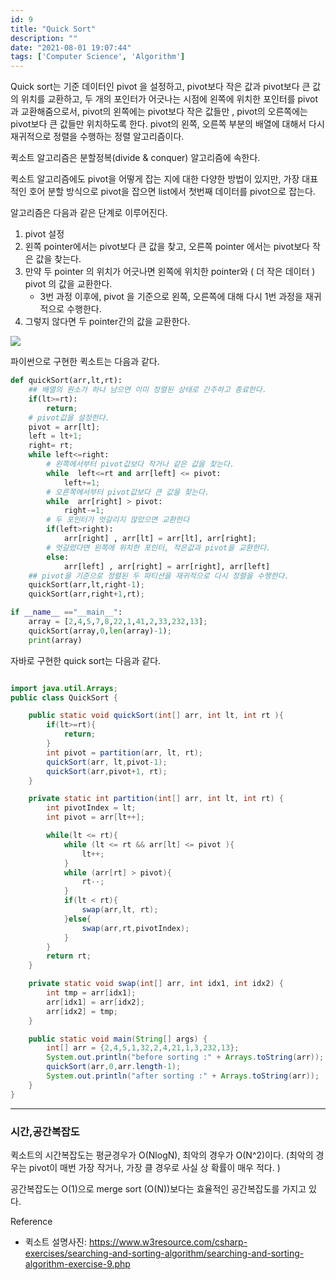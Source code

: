 ```yaml
---
id: 9
title: "Quick Sort"
description: ""
date: "2021-08-01 19:07:44"
tags: ['Computer Science', 'Algorithm']
---
```

Quick sort는 기준 데이터인 pivot 을 설정하고, pivot보다 작은 값과 pivot보다 큰 값의 위치를 교환하고, 두 개의 포인터가 어긋나는 시점에 왼쪽에 위치한 포인터를 pivot과 교환해줌으로서, pivot의 왼쪽에는 pivot보다 작은 값들만 , pivot의 오른쪽에는 pivot보다 큰 값들만 위치하도록 한다.
pivot의 왼쪽, 오른쪽 부분의 배열에 대해서 다시 재귀적으로 정렬을 수행하는 정렬 알고리즘이다.

퀵소트 알고리즘은 분할정복(divide & conquer) 알고리즘에 속한다.

퀵소트 알고리즘에도 pivot을 어떻게 잡는 지에 대한 다양한 방법이 있지만, 가장 대표적인 호어 분할 방식으로 pivot을 잡으면 list에서 첫번째 데이터를 pivot으로 잡는다. 

알고리즘은 다음과 같은 단계로 이루어진다.

1.  pivot 설정
2.  왼쪽 pointer에서는 pivot보다 큰 값을 찾고, 오른쪽 pointer 에서는 pivot보다 작은 값을 찾는다. 
3.  만약 두 pointer 의 위치가 어긋나면 왼쪽에 위치한 pointer와 ( 더 작은 데이터 ) pivot 의 값을 교환한다. 
     -  3번 과정 이후에, pivot 을 기준으로 왼쪽, 오른쪽에 대해 다시 1번 과정을 재귀적으로 수행한다.
4.  그렇지 않다면 두 pointer간의 값을 교환한다.


![](/images/quick-sort-example.png)

파이썬으로 구현한 퀵소트는 다음과 같다. 

```python 
def quickSort(arr,lt,rt):
    ## 배열의 원소가 하나 남으면 이미 정렬된 상태로 간주하고 종료한다.
    if(lt>=rt):
        return;
    # pivot값을 설정한다.
    pivot = arr[lt];
    left = lt+1;
    right= rt;
    while left<=right:
        # 왼쪽에서부터 pivot값보다 작거나 같은 값을 찾는다. 
        while  left<=rt and arr[left] <= pivot:
            left+=1;
        # 오른쪽에서부터 pivot값보다 큰 값을 찾는다.
        while  arr[right] > pivot:
            right-=1;
        # 두 포인터가 엇갈리지 않았으면 교환한다
        if(left>right):
            arr[right] , arr[lt] = arr[lt], arr[right];
        # 엇갈렸다면 왼쪽에 위치한 포인터, 작은값과 pivot을 교환한다.
        else:
            arr[left] , arr[right] = arr[right], arr[left]
    ## pivot을 기준으로 정렬된 두 파티션을 재귀적으로 다시 정렬을 수행한다. 
    quickSort(arr,lt,right-1);
    quickSort(arr,right+1,rt);

if __name__ =="__main__":
    array = [2,4,5,7,8,22,1,41,2,33,232,13];
    quickSort(array,0,len(array)-1);   
    print(array)
```

자바로 구현한 quick sort는 다음과 같다.  

```java

import java.util.Arrays;
public class QuickSort {

    public static void quickSort(int[] arr, int lt, int rt ){
        if(lt>=rt){
            return;
        }
        int pivot = partition(arr, lt, rt);
        quickSort(arr, lt,pivot-1);
        quickSort(arr,pivot+1, rt);
    }

    private static int partition(int[] arr, int lt, int rt) {
        int pivotIndex = lt;
        int pivot = arr[lt++];

        while(lt <= rt){
            while (lt <= rt && arr[lt] <= pivot ){
                lt++;
            }
            while (arr[rt] > pivot){
                rt--;
            }
            if(lt < rt){
                swap(arr,lt, rt);
            }else{
                swap(arr,rt,pivotIndex);
            }
        }
        return rt;
    }

    private static void swap(int[] arr, int idx1, int idx2) {
        int tmp = arr[idx1];
        arr[idx1] = arr[idx2];
        arr[idx2] = tmp;
    }

    public static void main(String[] args) {
        int[] arr = {2,4,5,1,32,2,4,21,1,3,232,13};
        System.out.println("before sorting :" + Arrays.toString(arr));
        quickSort(arr,0,arr.length-1);
        System.out.println("after sorting :" + Arrays.toString(arr));
    }
}
```

<hr>


### 시간,공간복잡도 
퀵소트의 시간복잡도는 평균경우가 O(NlogN), 최악의 경우가 O(N^2)이다. (최악의 경우는 pivot이 매번 가장 작거나, 가장 클 경우로 사실 상 확률이 매우 적다. )

공간복잡도는 O(1)으로 merge sort (O(N))보다는 효율적인 공간복잡도를 가지고 있다. 


Reference 

 - 퀵소트 설명사진: https://www.w3resource.com/csharp-exercises/searching-and-sorting-algorithm/searching-and-sorting-algorithm-exercise-9.php